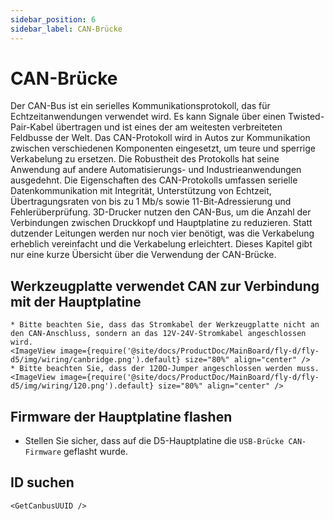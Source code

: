 ```yaml
---
sidebar_position: 6
sidebar_label: CAN-Brücke
---
```






# CAN-Brücke

Der CAN-Bus ist ein serielles Kommunikationsprotokoll, das für Echtzeitanwendungen verwendet wird. Es kann Signale über einen Twisted-Pair-Kabel übertragen und ist eines der am weitesten verbreiteten Feldbusse der Welt. Das CAN-Protokoll wird in Autos zur Kommunikation zwischen verschiedenen Komponenten eingesetzt, um teure und sperrige Verkabelung zu ersetzen. Die Robustheit des Protokolls hat seine Anwendung auf andere Automatisierungs- und Industrieanwendungen ausgedehnt. Die Eigenschaften des CAN-Protokolls umfassen serielle Datenkommunikation mit Integrität, Unterstützung von Echtzeit, Übertragungsraten von bis zu 1 Mb/s sowie 11-Bit-Adressierung und Fehlerüberprüfung.
3D-Drucker nutzen den CAN-Bus, um die Anzahl der Verbindungen zwischen Druckkopf und Hauptplatine zu reduzieren. Statt dutzender Leitungen werden nur noch vier benötigt, was die Verkabelung erheblich vereinfacht und die Verkabelung erleichtert.
Dieses Kapitel gibt nur eine kurze Übersicht über die Verwendung der CAN-Brücke.

## Werkzeugplatte verwendet CAN zur Verbindung mit der Hauptplatine

    * Bitte beachten Sie, dass das Stromkabel der Werkzeugplatte nicht an den CAN-Anschluss, sondern an das 12V-24V-Stromkabel angeschlossen wird.
    <ImageView image={require('@site/docs/ProductDoc/MainBoard/fly-d/fly-d5/img/wiring/canbridge.png').default} size="80%" align="center" />
    * Bitte beachten Sie, dass der 120Ω-Jumper angeschlossen werden muss.
    <ImageView image={require('@site/docs/ProductDoc/MainBoard/fly-d/fly-d5/img/wiring/120.png').default} size="80%" align="center" />

## Firmware der Hauptplatine flashen

* Stellen Sie sicher, dass auf die D5-Hauptplatine die `USB-Brücke CAN-Firmware` geflasht wurde.


## ID suchen

    <GetCanbusUUID />